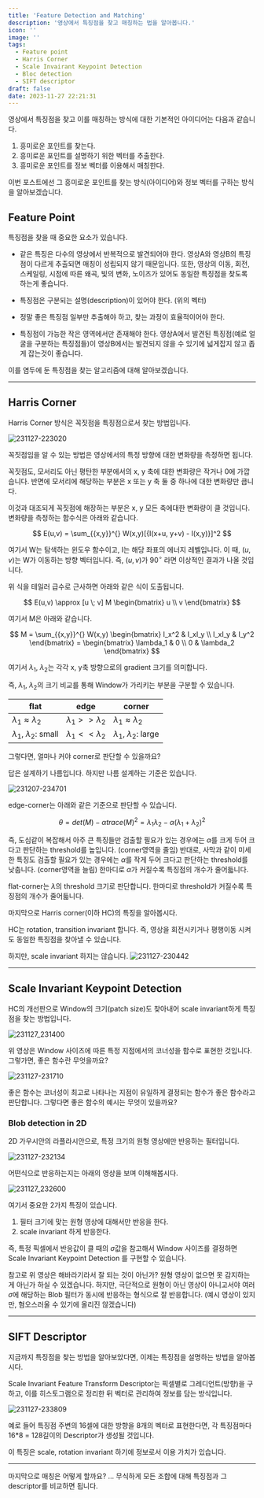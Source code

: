 ```yaml
---
title: 'Feature Detection and Matching'
description: '영상에서 특징점을 찾고 매칭하는 법을 알아봅니다.'
icon: ''
image: ''
tags:
  - Feature point
  - Harris Corner
  - Scale Invairant Keypoint Detection
  - Bloc detection
  - SIFT descriptor
draft: false
date: 2023-11-27 22:21:31
---
```


영상에서 특징점을 찾고 이를 매칭하는 방식에 대한 기본적인 아이디어는 다음과 같습니다.

1. 흥미로운 포인트를 찾는다.
2. 흥미로운 포인트를 설명하기 위한 벡터를 추출한다.
3. 흥미로운 포인트를 정보 벡터를 이용해서 매칭한다.

이번 포스트에선 그 흥미로운 포인트를 찾는 방식(아이디어)와 정보 벡터를 구하는 방식을 알아보겠습니다.

## Feature Point

특징점을 찾을 때 중요한 요소가 있습니다.

- 같은 특징은 다수의 영상에서 반복적으로 발견되어야 한다.
    영상A와 영상B의 특징점이 다르게 추출되면 매칭이 성립되지 않기 때문입니다.
    또한, 영상의 이동, 회전, 스케일링, 시점에 따른 왜곡, 빛의 변화, 노이즈가 있어도 동일한 특징점을 찾도록 하는게 좋습니다.

- 특징점은 구분되는 설명(description)이 있어야 한다. (위의 벡터)
- 정말 좋은 특징점 일부만 추출해야 하고, 찾는 과정이 효율적이어야 한다.
- 특징점이 가능한 작은 영역에서만 존재해야 한다.
    영상A에서 발견된 특징점(예로 얼굴을 구분하는 특징점들)이 영상B에서는 발견되지 않을 수 있기에 넓게잡지 않고 좁게 잡는것이 좋습니다.

이를 염두에 둔 특징점을 찾는 알고리즘에 대해 알아보겠습니다.

---

## Harris Corner

Harris Corner 방식은 꼭짓점을 특징점으로서 찾는 방법입니다.

![231127-223020](/posts/final_03/231127-223020.png)

꼭짓점임을 알 수 있는 방법은 영상에서의 특정 방향에 대한 변화량을 측정하면 됩니다.

꼭짓점도, 모서리도 아닌 평탄한 부분에서의 x, y 축에 대한 변화량은 작거나 0에 가깝습니다.
반면에 모서리에 해당하는 부분은 x 또는 y 축 둘 중 하나에 대한 변화량만 큽니다.

이것과 대조되게 꼭짓점에 해장하는 부분은 x, y 모든 축에대한 변화량이 클 것입니다.
변화량을 측정하는 함수식은 아래와 같습니다.

$$
E(u,v) = \sum_{{x,y}}^{} W(x,y)[{I(x+u, y+v) - I(x,y)}]^2
$$

여기서 W는 탐색하는 윈도우 함수이고, I는 해당 좌표의 에너지 레벨입니다.
이 때, $(u,v)$는 W가 이동하는 방향 벡터입니다.
즉, $(u,v)$가 90$^{\circ}$ 라면 이상적인 결과가 나올 것입니다.

위 식을 테일러 급수로 근사하면 아래와 같은 식이 도출됩니다.

$$
E(u,v) \approx [u \; v] M \begin{bmatrix}
u \\
v
\end{bmatrix}
$$

여기서 M은 아래와 같습니다.

$$
M = \sum_{{x,y}}^{} W(x,y) \begin{bmatrix}
I_x^2 & I_xI_y \\
I_xI_y & I_y^2
\end{bmatrix}
= \begin{bmatrix}
\lambda_1 & 0 \\
0 & \lambda_2
\end{bmatrix}
$$

여기서 $\lambda_1$, $\lambda_2$는 각각 x, y축 방향으로의 gradient 크기를 의미합니다.

즉, $\lambda_1$, $\lambda_2$의 크기 비교를 통해 Window가 가리키는 부분을 구분할 수 있습니다.

| flat | edge | corner |
|---|---|---|
| $\lambda_1 \approx \lambda_2$ | $\lambda_1 >> \lambda_2$ | $\lambda_1 \approx \lambda_2$ |
| $\lambda_1$, $\lambda_2$: small | $\lambda_1 << \lambda_2$ | $\lambda_1$, $\lambda_2$: large |

그렇다면, 얼마나 커야 corner로 판단할 수 있을까요?

답은 설계하기 나름입니다.
하지만 나름 설계하는 기준은 있습니다.

![231207-234701](/posts/final_03/231207-234701.png)

edge-corner는 아래와 같은 기준으로 판단할 수 있습니다.

$$
\theta = det(M) - \alpha trace(M)^2 = \lambda_1 \lambda_2 - \alpha(\lambda_1 + \lambda_2)^2
$$

즉, 도심같이 복잡해서 아주 큰 특징들만 검출할 필요가 있는 경우에는 $\alpha$를 크게 두어 크다고 판단하는 threshold를 높입니다. (corner영역을 줄임)
반대로, 사막과 같이 미세한 특징도 검출할 필요가 있는 경우에는 $\alpha$를 작게 두어 크다고 판단하는 threshold를 낮춥니다. (corner영역을 늘림)
한마디로 $\alpha$가 커질수록 특징점의 개수가 줄어듧니다.

flat-corner는 $\lambda$의 threshold 크기로 판단합니다.
한마디로 threshold가 커질수록 특징점의 개수가 줄어듧니다.

마지막으로 Harris corner(이하 HC)의 특징을 알아봅시다.

HC는 rotation, transition invariant 합니다.
즉, 영상을 회전시키거나 평행이동 시켜도 동일한 특징점을 찾아낼 수 있습니다.

하지만, scale invariant 하지는 않습니다.
![231127-230442](/posts/final_03/231127-230442.png)

---

## Scale Invariant Keypoint Detection

HC의 개선판으로 Window의 크기(patch size)도 찾아내어 scale invariant하게 특징점을 찾는 방법입니다.

![231127_231400](/posts/final_03/231127_231400.gif)

위 영상은 Window 사이즈에 따른 특정 지점에서의 코너성을 함수로 표현한 것입니다.
그렇가면, 좋은 함수란 무엇을까요?

![231127-231710](/posts/final_03/231127-231710.png)

좋은 함수는 코너성이 최고로 나타나는 지점이 유일하게 결정되는 함수가 좋은 함수라고 판단합니다.
그렇다면 좋은 함수의 예시는 무엇이 있을까요?

### Blob detection in 2D

2D 가우시안의 라플라시안으로, 특정 크기의 원형 영상에만 반응하는 필터입니다.

![231127-232134](/posts/final_03/231127-232134.png)

어떤식으로 반응하는지는 아래의 영상을 보며 이해해봅시다.

![231127_232600](/posts/final_03/231127_232600.gif)

여기서 중요한 2가지 특징이 있습니다.

1. 필터 크기에 맞는 원형 영상에 대해서만 반응을 한다.
2. scale invariant 하게 반응한다.

즉, 특정 픽셀에서 반응값이 클 때의 $\sigma$값을 참고해서 Window 사이즈를 결정하면 Scale Invariant Keypoint Detection 를 구현할 수 있습니다.

참고로 위 영상은 해바라기라서 잘 되는 것이 아닌가? 원형 영상이 없으면 못 감지하는게 아닌가 하실 수 있겠습니다.
하지만, 극단적으로 원형이 아닌 영상이 아니고서야 여러 $\sigma$에 해당하는 Blob 필터가 동시에 반응하는 형식으로 잘 반응합니다.
(예시 영상이 있지만, 혐오스러울 수 있기에 올리진 않겠습니다)

---

## SIFT Descriptor

지금까지 특징점을 찾는 방법을 알아보았다면, 이제는 특징점을 설명하는 방법을 알아봅시다.

Scale Invariant Feature Transform Descriptor는 픽셀별로 그레디언트(방향)을 구하고, 이를 히스토그램으로 정리한 뒤 벡터로 관리하여 정보를 담는 방식입니다.

![231127-233809](/posts/final_03/231127-233809.png)

예로 들어 특징점 주변의 16셀에 대한 방향을 8개의 벡터로 표현한다면, 각 특징점마다 16*8 = 128길이의 Descriptor가 생성될 것입니다.

이 특징은 scale, rotation invariant 하기에 정보로서 이용 가치가 있습니다.

---

마지막으로 매칭은 어떻게 할까요?
... 무식하게 모든 조합에 대해 특징점과 그 descriptor를 비교하면 됩니다.
